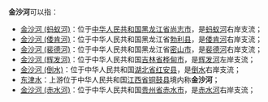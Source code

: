 '''金沙河'''可以指：
*[[金沙河_(蚂蚁河)|金沙河 (蚂蚁河)]]：位于[[中华人民共和国|中华人民共和国]][[黑龙江省|黑龙江省]][[尚志市|尚志市]]，是[[蚂蚁河|蚂蚁河]]右岸支流；
*[[金沙河_(倭肯河)|金沙河 (倭肯河)]]：位于中华人民共和国黑龙江省[[勃利县|勃利县]]，是[[倭肯河|倭肯河]]右岸支流；
*[[金沙河_(裴德河)|金沙河 (裴德河)]]：位于中华人民共和国黑龙江省[[密山市|密山市]]，是[[裴德河|裴德河]]右岸支流；
*[[金沙河_(辉发河)|金沙河 (辉发河)]]：位于中华人民共和国[[吉林省|吉林省]][[桦甸市|桦甸市]]，是[[辉发河|辉发河]]左岸支流；
*[[金沙河_(倒水)|金沙河 (倒水)]]：位于中华人民共和国[[湖北省|湖北省]][[红安县|红安县]]，是[[倒水|倒水]]右岸支流；
*[[东津水|东津水]]：上游位于中华人民共和国[[江西省|江西省]][[铜鼓县|铜鼓县]]境内称'''金沙河'''；
*[[金沙河_(赤水河)|金沙河 (赤水河)]]：位于中华人民共和国[[贵州省|贵州省]][[赤水市|赤水市]]，是[[赤水河|赤水河]]右岸支流；

{{disambig|J|Cat=三字中国地名消歧义}}